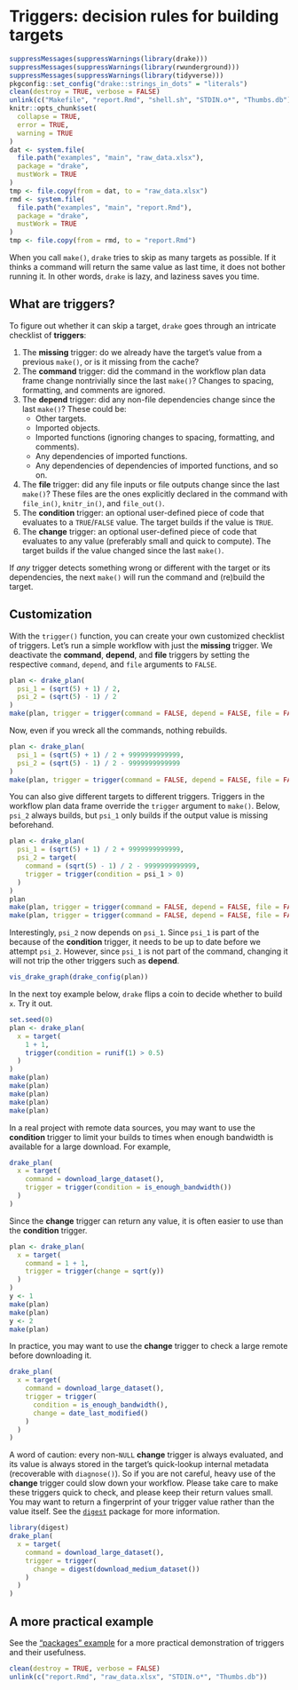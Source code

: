 # Triggers: decision rules for building targets {#triggers}

```r
suppressMessages(suppressWarnings(library(drake)))
suppressMessages(suppressWarnings(library(rwunderground)))
suppressMessages(suppressWarnings(library(tidyverse)))
pkgconfig::set_config("drake::strings_in_dots" = "literals")
clean(destroy = TRUE, verbose = FALSE)
unlink(c("Makefile", "report.Rmd", "shell.sh", "STDIN.o*", "Thumbs.db"))
knitr::opts_chunk$set(
  collapse = TRUE,
  error = TRUE,
  warning = TRUE
)
dat <- system.file(
  file.path("examples", "main", "raw_data.xlsx"),
  package = "drake",
  mustWork = TRUE
)
tmp <- file.copy(from = dat, to = "raw_data.xlsx")
rmd <- system.file(
  file.path("examples", "main", "report.Rmd"),
  package = "drake",
  mustWork = TRUE
)
tmp <- file.copy(from = rmd, to = "report.Rmd")
```

When you call `make()`, `drake` tries to skip as many targets as possible. If it thinks a command will return the same value as last time, it does not bother running it. In other words, `drake` is lazy, and laziness saves you time.

## What are triggers?

To figure out whether it can skip a target, `drake` goes through an intricate checklist of **triggers**:

1. The **missing** trigger: do we already have the target's value from a previous `make()`, or is it missing from the cache?
2. The **command** trigger: did the command in the workflow plan data frame change nontrivially since the last `make()`? Changes to spacing, formatting, and comments are ignored.
3. The **depend** trigger: did any non-file dependencies change since the last `make()`? These could be:
    - Other targets.
    - Imported objects.
    - Imported functions (ignoring changes to spacing, formatting, and comments).
    - Any dependencies of imported functions.
    - Any dependencies of dependencies of imported functions, and so on.
4. The **file** trigger: did any file inputs or file outputs change since the last `make()`? These files are the ones explicitly declared in the command with `file_in()`, `knitr_in()`, and `file_out()`.
5. The **condition** trigger: an optional user-defined piece of code that evaluates to a `TRUE`/`FALSE` value. The target builds if the value is `TRUE`.
6. The **change** trigger:  an optional user-defined piece of code that evaluates to any value (preferably small and quick to compute). The target builds if the value changed since the last `make()`.

If *any* trigger detects something wrong or different with the target or its dependencies, the next `make()` will run the command and (re)build the target.

## Customization

With the `trigger()` function, you can create your own customized checklist of triggers. Let's run a simple workflow with just the **missing** trigger. We deactivate the **command**, **depend**, and **file** triggers by setting the respective `command`, `depend`, and `file` arguments to `FALSE`.

```r
plan <- drake_plan(
  psi_1 = (sqrt(5) + 1) / 2,
  psi_2 = (sqrt(5) - 1) / 2
)
make(plan, trigger = trigger(command = FALSE, depend = FALSE, file = FALSE))
```

Now, even if you wreck all the commands, nothing rebuilds.

```r
plan <- drake_plan(
  psi_1 = (sqrt(5) + 1) / 2 + 9999999999999,
  psi_2 = (sqrt(5) - 1) / 2 - 9999999999999
)
make(plan, trigger = trigger(command = FALSE, depend = FALSE, file = FALSE))
```

You can also give different targets to different triggers. Triggers in the workflow plan data frame override the `trigger` argument to `make()`. Below, `psi_2` always builds, but `psi_1` only builds if the output value is missing beforehand.

```r
plan <- drake_plan(
  psi_1 = (sqrt(5) + 1) / 2 + 9999999999999,
  psi_2 = target(
    command = (sqrt(5) - 1) / 2 - 9999999999999,
    trigger = trigger(condition = psi_1 > 0)
  )
)
plan
make(plan, trigger = trigger(command = FALSE, depend = FALSE, file = FALSE))
make(plan, trigger = trigger(command = FALSE, depend = FALSE, file = FALSE))
```

Interestingly, `psi_2` now depends on `psi_1`. Since `psi_1` is part of the because of the **condition** trigger, it needs to be up to date before we attempt `psi_2`. However, since `psi_1` is not part of the command, changing it will not trip the other triggers such as **depend**.

```r
vis_drake_graph(drake_config(plan))
```

In the next toy example below, `drake` flips a coin to decide whether to build `x`. Try it out.

```r
set.seed(0)
plan <- drake_plan(
  x = target(
    1 + 1,
    trigger(condition = runif(1) > 0.5)
  )
)
make(plan)
make(plan)
make(plan)
make(plan)
make(plan)
```

In a real project with remote data sources, you may want to use the **condition** trigger to limit your builds to times when enough bandwidth is available for a large download. For example,

```r
drake_plan(
  x = target(
    command = download_large_dataset(),
    trigger = trigger(condition = is_enough_bandwidth())
  )
)
```

Since the **change** trigger can return any value, it is often easier to use than the **condition** trigger.

```r
plan <- drake_plan(
  x = target(
    command = 1 + 1,
    trigger = trigger(change = sqrt(y))
  )
)
y <- 1
make(plan)
make(plan)
y <- 2
make(plan)
```

In practice, you may want to use the **change** trigger to check a large remote before downloading it.

```r
drake_plan(
  x = target(
    command = download_large_dataset(),
    trigger = trigger(
      condition = is_enough_bandwidth(),
      change = date_last_modified()
    )
  )
)
```

A word of caution: every non-`NULL` **change** trigger is always evaluated, and its value is always stored in the target's quick-lookup internal metadata (recoverable with `diagnose()`). So if you are not careful, heavy use of the **change** trigger could slow down your workflow. Please take care to make these triggers quick to check, and please keep their return values small. You may want to return a fingerprint of your trigger value rather than the value itself. See the [`digest`](https://github.com/eddelbuettel/digest) package for more information.

```r
library(digest)
drake_plan(
  x = target(
    command = download_large_dataset(),
    trigger = trigger(
      change = digest(download_medium_dataset())
    )
  )
)
```

## A more practical example

See the ["packages" example](#packages) for a more practical demonstration of triggers and their usefulness.

```r
clean(destroy = TRUE, verbose = FALSE)
unlink(c("report.Rmd", "raw_data.xlsx", "STDIN.o*", "Thumbs.db"))
```
